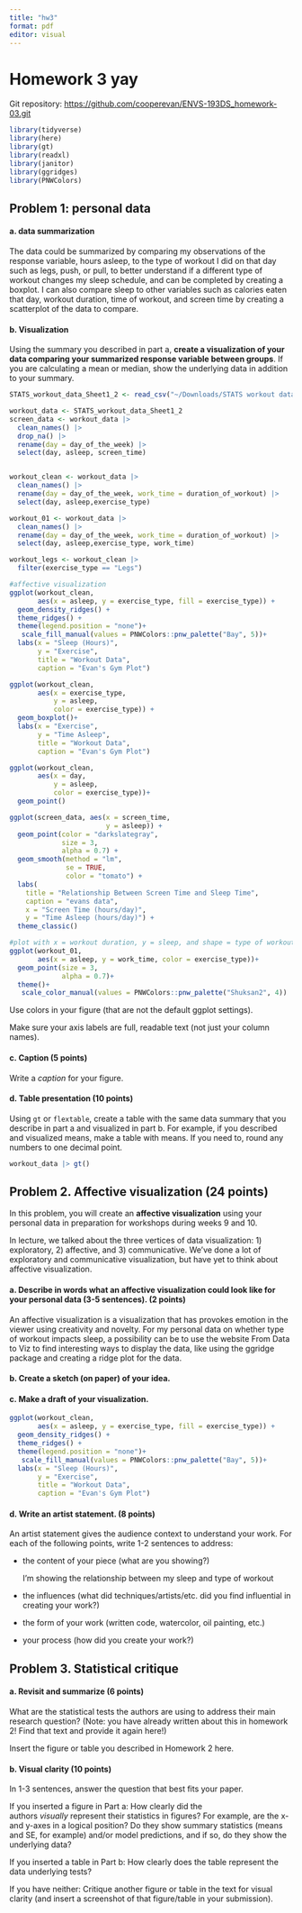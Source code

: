 ```yaml
---
title: "hw3"
format: pdf
editor: visual
---
```


# Homework 3 yay

Git repository: <https://github.com/cooperevan/ENVS-193DS_homework-03.git>

```r
library(tidyverse)
library(here)
library(gt)
library(readxl)
library(janitor)
library(ggridges)
library(PNWColors)
```

## Problem 1: personal data

#### a. data summarization

The data could be summarized by comparing my observations of the response variable, hours asleep, to the type of workout I did on that day such as legs, push, or pull, to better understand if a different type of workout changes my sleep schedule, and can be completed by creating a boxplot. I can also compare sleep to other variables such as calories eaten that day, workout duration, time of workout, and screen time by creating a scatterplot of the data to compare.

#### **b. Visualization**

Using the summary you described in part a, **create a visualization of your data comparing your summarized response variable between groups**. If you are calculating a mean or median, show the underlying data in addition to your summary.

```r
STATS_workout_data_Sheet1_2 <- read_csv("~/Downloads/STATS workout data - Sheet1-2.csv")

workout_data <- STATS_workout_data_Sheet1_2
screen_data <- workout_data |> 
  clean_names() |> 
  drop_na() |> 
  rename(day = day_of_the_week) |>
  select(day, asleep, screen_time)


workout_clean <- workout_data |> 
  clean_names() |>
  rename(day = day_of_the_week, work_time = duration_of_workout) |>  
  select(day, asleep,exercise_type)

workout_01 <- workout_data |> 
  clean_names() |>
  rename(day = day_of_the_week, work_time = duration_of_workout) |>  
  select(day, asleep,exercise_type, work_time)

workout_legs <- workout_clean |> 
  filter(exercise_type == "Legs")
```

```r
#affective visualization
ggplot(workout_clean, 
       aes(x = asleep, y = exercise_type, fill = exercise_type)) +
  geom_density_ridges() +
  theme_ridges() + 
  theme(legend.position = "none")+
   scale_fill_manual(values = PNWColors::pnw_palette("Bay", 5))+
  labs(x = "Sleep (Hours)",
       y = "Exercise",
       title = "Workout Data",
       caption = "Evan's Gym Plot")

ggplot(workout_clean,
       aes(x = exercise_type,
           y = asleep,
           color = exercise_type)) +
  geom_boxplot()+
  labs(x = "Exercise",
       y = "Time Asleep",
       title = "Workout Data",
       caption = "Evan's Gym Plot")

ggplot(workout_clean,
       aes(x = day,
           y = asleep,
           color = exercise_type))+
  geom_point()

ggplot(screen_data, aes(x = screen_time, 
                        y = asleep)) +
  geom_point(color = "darkslategray",
             size = 3,
             alpha = 0.7) +
  geom_smooth(method = "lm",
              se = TRUE,
              color = "tomato") +
  labs(
    title = "Relationship Between Screen Time and Sleep Time",
    caption = "evans data",
    x = "Screen Time (hours/day)",
    y = "Time Asleep (hours/day)") +
  theme_classic()

#plot with x = workout duration, y = sleep, and shape = type of workout
ggplot(workout_01, 
       aes(x = asleep, y = work_time, color = exercise_type))+
  geom_point(size = 3,
             alpha = 0.7)+
  theme()+
   scale_color_manual(values = PNWColors::pnw_palette("Shuksan2", 4))
```

Use colors in your figure (that are not the default ggplot settings).

Make sure your axis labels are full, readable text (not just your column names).

#### **c. Caption (5 points)**

Write a *caption* for your figure.

#### **d. Table presentation (10 points)**

Using `gt` or `flextable`, create a table with the same data summary that you describe in part a and visualized in part b. For example, if you described and visualized means, make a table with means. If you need to, round any numbers to one decimal point.

```r
workout_data |> gt()
```

## **Problem 2. Affective visualization (24 points)**

In this problem, you will create an **affective visualization** using your personal data in preparation for workshops during weeks 9 and 10.

In lecture, we talked about the three vertices of data visualization: 1) exploratory, 2) affective, and 3) communicative. We’ve done a lot of exploratory and communicative visualization, but have yet to think about affective visualization.

#### **a. Describe in words what an affective visualization could look like for your personal data (3-5 sentences). (2 points)**

An affective visualization is a visualization that has provokes emotion in the viewer using creativity and novelty. For my personal data on whether type of workout impacts sleep, a possibility can be to use the website From Data to Viz to find interesting ways to display the data, like using the ggridge package and creating a ridge plot for the data.

#### **b. Create a sketch (on paper) of your idea.**

#### **c. Make a draft of your visualization.**

```r
ggplot(workout_clean, 
       aes(x = asleep, y = exercise_type, fill = exercise_type)) +
  geom_density_ridges() +
  theme_ridges() + 
  theme(legend.position = "none")+
   scale_fill_manual(values = PNWColors::pnw_palette("Bay", 5))+
  labs(x = "Sleep (Hours)",
       y = "Exercise",
       title = "Workout Data",
       caption = "Evan's Gym Plot")
```

#### **d. Write an artist statement. (8 points)**

An artist statement gives the audience context to understand your work. For each of the following points, write 1-2 sentences to address:

-   the content of your piece (what are you showing?)

    I'm showing the relationship between my sleep and type of workout

-   the influences (what did techniques/artists/etc. did you find influential in creating your work?)

-   the form of your work (written code, watercolor, oil painting, etc.)

-   your process (how did you create your work?)

## **Problem 3. Statistical critique**

#### **a. Revisit and summarize (6 points)**

What are the statistical tests the authors are using to address their main research question? (Note: you have already written about this in homework 2! Find that text and provide it again here!)

Insert the figure or table you described in Homework 2 here.

#### **b. Visual clarity (10 points)**

In 1-3 sentences, answer the question that best fits your paper.

If you inserted a figure in Part a: How clearly did the authors *visually* represent their statistics in figures? For example, are the x- and y-axes in a logical position? Do they show summary statistics (means and SE, for example) and/or model predictions, and if so, do they show the underlying data?

If you inserted a table in Part b: How clearly does the table represent the data underlying tests?

If you have neither: Critique another figure or table in the text for visual clarity (and insert a screenshot of that figure/table in your submission).
